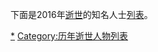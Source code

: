 {{YearTopicTOC|2016|逝世人物列表}}
{{C21YearInTopic|2016年}}
下面是2016年[[逝世|逝世]]的知名人士[[列表|列表]]。

{{MonthTOC|2016年|逝世人物列表}}
{{各年各月份逝世人物}}
{{Authority control}}

[[Category:2016年逝世|*]]
[[Category:历年逝世人物列表|Category:历年逝世人物列表]]